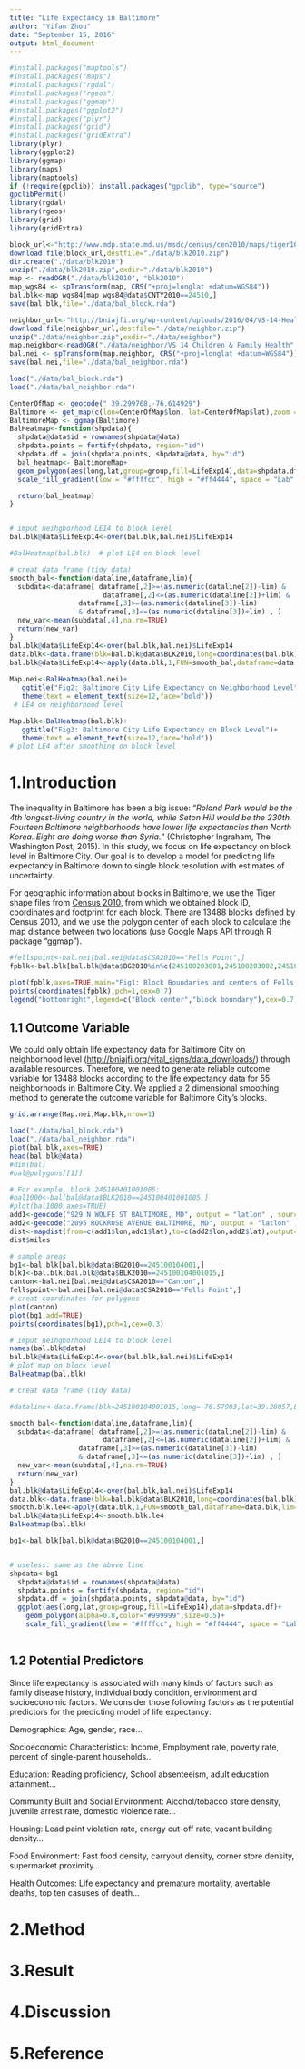 ```yaml
---
title: "Life Expectancy in Baltimore"
author: "Yifan Zhou"
date: "September 15, 2016"
output: html_document
---
```

  
```r
#install.packages("maptools")
#install.packages("maps")
#install.packages("rgdal")
#install.packages("rgeos")
#install.packages("ggmap")
#install.packages("ggplot2")
#install.packages("plyr")
#install.packages("grid")
#install.packages("gridExtra")
library(plyr)
library(ggplot2)
library(ggmap)
library(maps)
library(maptools)
if (!require(gpclib)) install.packages("gpclib", type="source")
gpclibPermit()
library(rgdal)
library(rgeos)
library(grid)
library(gridExtra)
```

```r
block_url<-"http://www.mdp.state.md.us/msdc/census/cen2010/maps/tiger10/blk2010.zip"
download.file(block_url,destfile="./data/blk2010.zip")
dir.create("./data/blk2010")
unzip("./data/blk2010.zip",exdir="./data/blk2010")
map <- readOGR("./data/blk2010", "blk2010")
map_wgs84 <- spTransform(map, CRS("+proj=longlat +datum=WGS84"))
bal.blk<-map_wgs84[map_wgs84@data$CNTY2010==24510,]
save(bal.blk,file="./data/bal_block.rda")

neighbor_url<-"http://bniajfi.org/wp-content/uploads/2016/04/VS-14-Health.zip"
download.file(neighbor_url,destfile="./data/neighbor.zip")
unzip("./data/neighbor.zip",exdir="./data/neighbor")
map.neighbor<-readOGR("./data/neighbor/VS 14 Children & Family Health","VS14_Health")
bal.nei <- spTransform(map.neighbor, CRS("+proj=longlat +datum=WGS84"))
save(bal.nei,file="./data/bal_neighbor.rda")

```

```r
load("./data/bal_block.rda")
load("./data/bal_neighbor.rda")

CenterOfMap <- geocode(" 39.299768,-76.614929")
Baltimore <- get_map(c(lon=CenterOfMap$lon, lat=CenterOfMap$lat),zoom = 12, maptype = "road", source = "google")
BaltimoreMap <- ggmap(Baltimore)
BalHeatmap<-function(shpdata){
  shpdata@data$id = rownames(shpdata@data)
  shpdata.points = fortify(shpdata, region="id")
  shpdata.df = join(shpdata.points, shpdata@data, by="id")
  bal_heatmap<- BaltimoreMap+
  geom_polygon(aes(long,lat,group=group,fill=LifeExp14),data=shpdata.df,alpha=0.8,color="#999999",size=0.2)+ 
  scale_fill_gradient(low = "#ffffcc", high = "#ff4444", space = "Lab", na.value = "grey50",guide = "colourbar")

  return(bal_heatmap)
}


# imput neihgborhood LE14 to block level
bal.blk@data$LifeExp14<-over(bal.blk,bal.nei)$LifeExp14

#BalHeatmap(bal.blk)  # plot LE4 on block level

# creat data frame (tidy data)
smooth_bal<-function(dataline,dataframe,lim){
  subdata<-dataframe[ dataframe[,2]>=(as.numeric(dataline[2])-lim) &
                       dataframe[,2]<=(as.numeric(dataline[2])+lim) &
                 dataframe[,3]>=(as.numeric(dataline[3])-lim)
                 & dataframe[,3]<=(as.numeric(dataline[3])+lim) , ]
  new_var<-mean(subdata[,4],na.rm=TRUE)
  return(new_var)
}
bal.blk@data$LifeExp14<-over(bal.blk,bal.nei)$LifeExp14
data.blk<-data.frame(blk=bal.blk@data$BLK2010,long=coordinates(bal.blk)[,1],lat=coordinates(bal.blk)[,2],LifeExp14=bal.blk@data$LifeExp14)
bal.blk@data$LifeExp14<-apply(data.blk,1,FUN=smooth_bal,dataframe=data.blk,lim=0.015)
 
Map.nei<-BalHeatmap(bal.nei)+  
   ggtitle("Fig2: Baltimore City Life Expectancy on Neighborhood Level")+
   theme(text = element_text(size=12,face="bold"))
 # LE4 on neighborhood level

Map.blk<-BalHeatmap(bal.blk)+  
   ggtitle("Fig3: Baltimore City Life Expectancy on Block Level")+
   theme(text = element_text(size=12,face="bold"))
# plot LE4 after smoothing on block level
```

# 1.Introduction

The inequality in Baltimore has been a big issue: "*Roland Park would be the 4th longest-living country in the world, while Seton Hill would be the 230th. Fourteen Baltimore neighborhoods have lower life expectancies than North Korea. Eight are doing worse than Syria.*" (Christopher Ingraham, The Washington Post, 2015). In this study, we focus on life expectancy on block level in Baltimore City. Our goal is to develop a model for predicting life expectancy in Baltimore down to single block resolution with estimates of uncertainty. 

For geographic information about blocks in Baltimore, we use the Tiger shape files from [Census 2010](http://www.mdp.state.md.us/msdc/S5_Map_GIS.Shtml), from which we obtained block ID, coordinates and footprint for each block. There are 13488 blocks defined by Census 2010, and we use the polygon center of each block to calculate the map distance between two locations (use Google Maps API through R package "ggmap").

```r
#fellspoint<-bal.nei[bal.nei@data$CSA2010=="Fells Point",]
fpblk<-bal.blk[bal.blk@data$BG2010%in%c(245100203001,245100203002,245100203003,245100202001,245100202002,245100201001,245100201002,245100105001,245100105002),]

plot(fpblk,axes=TRUE,main="Fig1: Block Boundaries and centers of Fells Point Neighborhood")
points(coordinates(fpblk),pch=1,cex=0.7)
legend("bottomright",legend=c("Block center","block boundary"),cex=0.7,lwd=c(NA,1),pch=c(1,NA),text.font = 10)
```

## 1.1 Outcome Variable

We could only obtain life expectancy data for Baltimore City on neighborhood level ([http://bniajfi.org/vital_signs/data_downloads/](http://bniajfi.org/vital_signs/data_downloads/)) through available resources. Therefore, we need to generate reliable outcome variable for 13488 blocks according to the life expectancy data for 55 neighborhoods in Baltimore City. We applied a 2 dimensional smoothing method to generate the outcome variable for Baltimore City's blocks.

```r
grid.arrange(Map.nei,Map.blk,nrow=1)
```


```r
load("./data/bal_block.rda")
load("./data/bal_neighbor.rda")
plot(bal.blk,axes=TRUE)
head(bal.blk@data)
#dim(bal)
#bal@polygons[[1]]

# For example, block 245100401001005:
#bal1000<-bal[bal@data$BLK2010==245100401001005,]
#plot(bal1000,axes=TRUE)
add1<-geocode("929 N WOLFE ST BALTIMORE, MD", output = "latlon" , source = "google")
add2<-geocode("2095 ROCKROSE AVENUE BALTIMORE, MD", output = "latlon" , source = "google")
dist<-mapdist(from=c(add1$lon,add1$lat),to=c(add2$lon,add2$lat),output="simple")
dist$miles

# sample areas
bg1<-bal.blk[bal.blk@data$BG2010==245100104001,]
blk1<-bal.blk[bal.blk@data$BLK2010==245100104001015,]
canton<-bal.nei[bal.nei@data$CSA2010=="Canton",]
fellspoint<-bal.nei[bal.nei@data$CSA2010=="Fells Point",]
# creat coordinates for polygons
plot(canton)
plot(bg1,add=TRUE)
points(coordinates(bg1),pch=1,cex=0.3)

# imput neihgborhood LE14 to block level
names(bal.blk@data)
bal.blk@data$LifeExp14<-over(bal.blk,bal.nei)$LifeExp14
# plot map on block level
BalHeatmap(bal.blk)

# creat data frame (tidy data)

#dataline<-data.frame(blk=245100104001015,long=-76.57903,lat=39.28057,LifeExp14=78.39432)

smooth_bal<-function(dataline,dataframe,lim){
  subdata<-dataframe[ dataframe[,2]>=(as.numeric(dataline[2])-lim) &
                       dataframe[,2]<=(as.numeric(dataline[2])+lim) &
                 dataframe[,3]>=(as.numeric(dataline[3])-lim)
                 & dataframe[,3]<=(as.numeric(dataline[3])+lim) , ]
  new_var<-mean(subdata[,4],na.rm=TRUE)
  return(new_var)
}
bal.blk@data$LifeExp14<-over(bal.blk,bal.nei)$LifeExp14
data.blk<-data.frame(blk=bal.blk@data$BLK2010,long=coordinates(bal.blk)[,1],lat=coordinates(bal.blk)[,2],LifeExp14=bal.blk@data$LifeExp14)
smooth.blk.le4<-apply(data.blk,1,FUN=smooth_bal,dataframe=data.blk,lim=0.015)
bal.blk@data$LifeExp14<-smooth.blk.le4
BalHeatmap(bal.blk)

bg1<-bal.blk[bal.blk@data$BG2010==245100104001,]


# useless: same as the above line
shpdata<-bg1
  shpdata@data$id = rownames(shpdata@data)
  shpdata.points = fortify(shpdata, region="id")
  shpdata.df = join(shpdata.points, shpdata@data, by="id")
  ggplot(aes(long,lat,group=group,fill=LifeExp14),data=shpdata.df)+
    geom_polygon(alpha=0.8,color="#999999",size=0.5)+
    scale_fill_gradient(low = "#ffffcc", high = "#ff4444", space = "Lab", na.value = "grey50",guide = "colourbar")
 
```

## 1.2 Potential Predictors
Since life expectancy is associated with many kinds of factors such as family disease history, individual body condition, environment and socioeconomic factors. We consider those following factors as the potential predictors for the predicting model of life expectancy:

Demographics: Age, gender, race...

Socioeconomic Characteristics: Income, Employment rate, poverty rate, percent of single-parent households...

Education: Reading proficiency, School absenteeism, adult education attainment... 

Community Built and Social Environment: Alcohol/tobacco store density, juvenile arrest rate, domestic violence rate...

Housing: Lead paint violation rate, energy cut-off rate, vacant building density...

Food Environment: Fast food density, carryout density, corner store density, supermarket proximity...

Health Outcomes: Life expectancy and premature mortality, avertable deaths, top ten casuses of death...


# 2.Method

# 3.Result

# 4.Discussion

# 5.Reference

